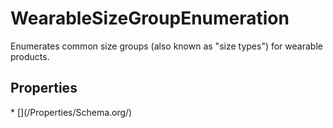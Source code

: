 
# WearableSizeGroupEnumeration

Enumerates common size groups (also known as "size types") for wearable products.

## Properties

<Grid>
* [](/Properties/Schema.org/)

</Grid>

